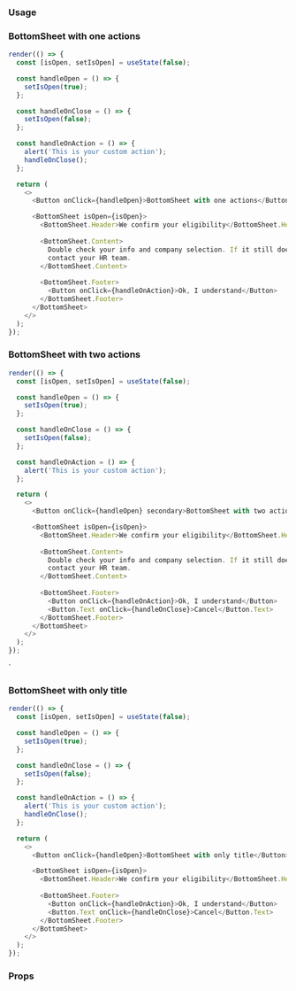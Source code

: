 ### Usage

### BottomSheet with one actions

```javascript state
render(() => {
  const [isOpen, setIsOpen] = useState(false);

  const handleOpen = () => {
    setIsOpen(true);
  };

  const handleOnClose = () => {
    setIsOpen(false);
  };

  const handleOnAction = () => {
    alert('This is your custom action');
    handleOnClose();
  };

  return (
    <>
      <Button onClick={handleOpen}>BottomSheet with one actions</Button>

      <BottomSheet isOpen={isOpen}>
        <BottomSheet.Header>We confirm your eligibility</BottomSheet.Header>
        
        <BottomSheet.Content>
          Double check your info and company selection. If it still doesn’t work,
          contact your HR team.
        </BottomSheet.Content>
        
        <BottomSheet.Footer>
          <Button onClick={handleOnAction}>Ok, I understand</Button>
        </BottomSheet.Footer>
      </BottomSheet>
    </>
  );
});
```
### BottomSheet with two actions

```javascript state
render(() => {
  const [isOpen, setIsOpen] = useState(false);

  const handleOpen = () => {
    setIsOpen(true);
  };

  const handleOnClose = () => {
    setIsOpen(false);
  };

  const handleOnAction = () => {
    alert('This is your custom action');
  };

  return (
    <>
      <Button onClick={handleOpen} secondary>BottomSheet with two actions</Button>

      <BottomSheet isOpen={isOpen}>
        <BottomSheet.Header>We confirm your eligibility</BottomSheet.Header>
        
        <BottomSheet.Content>
          Double check your info and company selection. If it still doesn’t work,
          contact your HR team.
        </BottomSheet.Content>
        
        <BottomSheet.Footer>
          <Button onClick={handleOnAction}>Ok, I understand</Button>
          <Button.Text onClick={handleOnClose}>Cancel</Button.Text>
        </BottomSheet.Footer>
      </BottomSheet>
    </>
  );
});
```

`
### BottomSheet with only title

```javascript state
render(() => {
  const [isOpen, setIsOpen] = useState(false);

  const handleOpen = () => {
    setIsOpen(true);
  };

  const handleOnClose = () => {
    setIsOpen(false);
  };

  const handleOnAction = () => {
    alert('This is your custom action');
    handleOnClose();
  };

  return (
    <>
      <Button onClick={handleOpen}>BottomSheet with only title</Button>

      <BottomSheet isOpen={isOpen}>
        <BottomSheet.Header>We confirm your eligibility</BottomSheet.Header>
        
        <BottomSheet.Footer>
          <Button onClick={handleOnAction}>Ok, I understand</Button>
          <Button.Text onClick={handleOnClose}>Cancel</Button.Text>
        </BottomSheet.Footer>
      </BottomSheet>
    </>
  );
});
```

### Props

<PropsTable component="BottomSheet" platform="web" />
